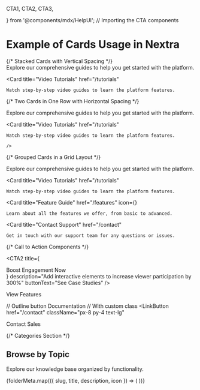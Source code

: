 


 
  CTA1,
  CTA2,
  CTA3,
   
} from '@components/mdx/HelpUI';  // Importing the CTA components

<Spacer />

# Example of Cards Usage in Nextra

<Spacer />
{/* Stacked Cards with Vertical Spacing */}
<div className="space-y-6">
  <Card
    title="Documentation"
    href="/docs"
  >
    Explore our comprehensive guides to help you get started with the platform.
  </Card>

  <Card
    title="Video Tutorials"
    href="/tutorials"
  >
    Watch step-by-step video guides to learn the platform features.
  </Card>
</div>



{/* Two Cards in One Row with Horizontal Spacing */}
<div className="flex space-x-6 m-8">
  <Card
    title="Documentation"
    href="/docs"
  >
    Explore our comprehensive guides to help you get started with the platform.
  </Card>

  <Card
    title="Video Tutorials"
    href="/tutorials"
  >
    Watch step-by-step video guides to learn the platform features.
  </Card>
</div>


 <div className="flex flex-wrap gap-6">
  <div className="flex-1 basis-1/3 min-w-[280px]">
    <Cinema8VideoPreview
      videoId="zO1LdBJK"
      posterSrc="/videos/demo-poster.jpg"
      caption="See it in action"
    />
  </div>
  <div className="flex-1 basis-1/3 min-w-[280px]">
    <Cinema8VideoPreview
      videoId="4Oqw1yXa"
      posterSrc="/videos/demo2.jpg"
      caption="Watch the magic"
      useModal={true}
      maskType = 'wave'
      
    />
  </div>
    <div className="flex-1 basis-1/3 min-w-[280px]">
    <Cinema8VideoPreview
      videoId="zO1LdBJK"
      posterSrc="/videos/demo-poster.jpg"
      caption="See it in action"
      maskType = 'split'
    />
  </div>
  <div className="flex-1 basis-1/3 min-w-[280px]">
    <Cinema8VideoPreview
      videoId="4Oqw1yXa"
      posterSrc="/videos/demo2.jpg"
      caption="Watch the magic"
      maskType = 'striped'
    />
  </div>
  
  <div className="flex-1 basis-1/3 min-w-[280px]">
    <Cinema8VideoPreview
      videoId="4Oqw1yXa"
      posterSrc="/videos/demo2.jpg"
      caption="Watch the magic"
      maskType = 'spotlight'
    />
  </div>
  
  <div className="flex-1 basis-1/3 min-w-[280px]">
    <Cinema8VideoPreview
      videoId="4Oqw1yXa"
      posterSrc="/videos/demo2.jpg"
      caption="Watch the magic"
      maskType = 'splash'
    />
  </div>
  
  <div className="flex-1 basis-1/3 min-w-[280px]">
    <Cinema8VideoPreview
      videoId="4Oqw1yXa"
      posterSrc="/videos/demo2.jpg"
      caption="Watch the magic"
      maskType = 'diamond'
    />
  </div>
</div>

 
 <Cinema8Video videoId="WDerp5Xy" />

 <Cinema8Video 
  videoId="WDerp5Xy"
  className="my-8 lg:my-12"
/>

 <Cinema8Video
  videoId="WDerp5Xy"
  className="border-4 border-gray-200 p-2 rounded-xl"
/>
 
<Cinema8VideoPreview
  videoId="WDerp5Xy"
  posterSrc="/videos/demo-poster.jpg"
  caption="See it in action"
/>
 

{/* Grouped Cards in a Grid Layout */}
<div className="grid grid-cols-2 gap-6 mb-8">
  <Card
    title="Documentation"
    href="/docs"
  >
    Explore our comprehensive guides to help you get started with the platform.
  </Card>

  <Card
    title="Video Tutorials"
    href="/tutorials"
  >
    Watch step-by-step video guides to learn the platform features.
  </Card>

  <Card
    title="Feature Guide"
    href="/features"
    icon={<PlayIcon className="w-6 h-6 text-blue-600" />}
  >
    Learn about all the features we offer, from basic to advanced.
  </Card>

  <Card
    title="Contact Support"
    href="/contact"
  >
    Get in touch with our support team for any questions or issues.
  </Card>
</div>

{/* Call to Action Components */}
<div className="space-y-8">
  <CTA1 
  title="Start Creating Interactive Videos"
  description="Cinema8 makes it easy to add quizzes, polls and CTAs to your videos."
  buttonText="Get Started Free"
  buttonLink="/signup"
/>

<CTA2
  title="Upgrade Your Plan"
  description="Unlock advanced analytics and unlimited video interactions."
  buttonText="View Pricing"
  buttonLink="/pricing"
/>

<CTA3
  title="Need Help Getting Started?"
  description="Our documentation has everything you need to master Cinema8."
  buttonText="Browse Docs"
  buttonLink="/documentation"
/>

<CTA1
  className="bg-gradient-to-r from-purple-600 to-indigo-600"
  buttonClassName="bg-yellow-400 text-gray-900 hover:bg-yellow-300"
  title="Limited Time Offer"
  description="Get 30% off annual plans this week only."
/>

<CTA2
  title={
    <div className="flex items-center justify-center gap-2">
      <RocketLaunchIcon className="w-6 h-6" />
      <span>Boost Engagement Now</span>
    </div>
  }
  description="Add interactive elements to increase viewer participation by 300%"
  buttonText="See Case Studies"
/>

<div className="flex flex-col items-center">
  <CTA3
    title="Ready to Transform Your Videos?"
    description="Try Cinema8 risk-free for 14 days"
  />
 </div>



<LinkButton href="/features" variant="secondary">
  View Features
</LinkButton>

// Outline button
<LinkButton href="/docs" variant="outline">
  Documentation
</LinkButton>
// With custom class
<LinkButton 
  href="/contact" 
  className="px-8 py-4 text-lg"
>
  Contact Sales
</LinkButton>


</div>


{/* Categories Section */}
<section className="py-16 px-6 max-w-7xl mx-auto">
  <div className="text-center mb-16">
    <h2 className="text-3xl font-bold mb-4">Browse by Topic</h2>
    <p className="text-lg text-gray-600 dark:text-gray-300 max-w-2xl mx-auto">
      Explore our knowledge base organized by functionality.
    </p>
  </div>

  <div className="grid grid-cols-1 sm:grid-cols-2 lg:grid-cols-3 gap-6">
    {folderMeta.map(({ slug, title, description, icon }) => (
      <KBCard
        key={slug}
        title={title}
        href={`/${slug}`}
        icon={icon}
        desc={description}
      />
    ))}
  </div>
</section>
